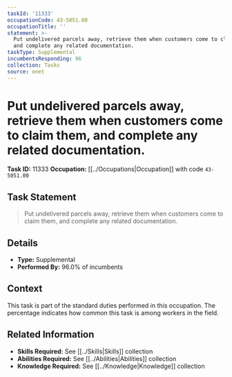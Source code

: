 ```yaml
---
taskId: '11333'
occupationCode: 43-5051.00
occupationTitle: ''
statement: >-
  Put undelivered parcels away, retrieve them when customers come to claim them,
  and complete any related documentation.
taskType: Supplemental
incumbentsResponding: 96
collection: Tasks
source: onet
---
```

# Put undelivered parcels away, retrieve them when customers come to claim them, and complete any related documentation.

**Task ID:** 11333
**Occupation:** [[../Occupations|Occupation]] with code `43-5051.00`

## Task Statement

> Put undelivered parcels away, retrieve them when customers come to claim them, and complete any related documentation.

## Details

- **Type:** Supplemental
- **Performed By:** 96.0% of incumbents

## Context

This task is part of the standard duties performed in this occupation. The percentage indicates how common this task is among workers in the field.

## Related Information

- **Skills Required:** See [[../Skills|Skills]] collection
- **Abilities Required:** See [[../Abilities|Abilities]] collection
- **Knowledge Required:** See [[../Knowledge|Knowledge]] collection
